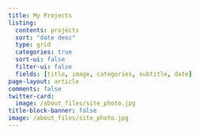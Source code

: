 ```yaml
---
title: My Projects
listing:
  contents: projects
  sort: "date desc"
  type: grid
  categories: true
  sort-ui: false
  filter-ui: false
  fields: [title, image, categories, subtitle, date]
page-layout: article
comments: false
twitter-card:
  image: /about_files/site_photo.jpg
title-block-banner: false
image: /about_files/site_photo.jpg
---
```



